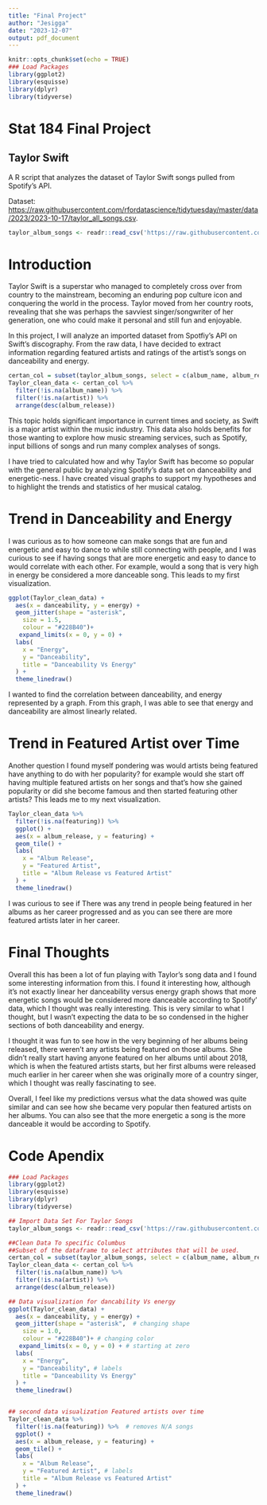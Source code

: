 ```yaml
---
title: "Final Project"
author: "Jesigga"
date: "2023-12-07"
output: pdf_document
---
```


```r
knitr::opts_chunk$set(echo = TRUE)
### Load Packages
library(ggplot2)
library(esquisse)
library(dplyr)
library(tidyverse)
```

# Stat 184 Final Project
## Taylor Swift

\Large A R script that analyzes the dataset of Taylor Swift songs pulled from Spotify's API.

Dataset: <https://raw.githubusercontent.com/rfordatascience/tidytuesday/master/data/2023/2023-10-17/taylor_all_songs.csv>.

```r
taylor_album_songs <- readr::read_csv('https://raw.githubusercontent.com/rfordatascience/tidytuesday/master/data/2023/2023-10-17/taylor_album_songs.csv')

```

# Introduction 

Taylor Swift is a superstar who managed to completely cross over from country to the mainstream, becoming an enduring pop culture icon and conquering the world in the process. Taylor moved from her country roots, revealing that she was perhaps the savviest singer/songwriter of her generation, one who could make it personal and still fun and enjoyable.

In this project, I will analyze an imported dataset from Spotfiy's API on Swift's discography. From the raw data, I have decided to extract information regarding featured artists and ratings of the artist's songs on danceability and energy.


```r
certan_col = subset(taylor_album_songs, select = c(album_name, album_release, artist, featuring, danceability, energy))
Taylor_clean_data <- certan_col %>%
  filter(!is.na(album_name)) %>%
  filter(!is.na(artist)) %>%
  arrange(desc(album_release))

```


This topic holds significant importance in current times and society, as Swift is a major artist within the music industry. This data also holds benefits for those wanting to explore how music streaming services, such as Spotify, input billions of songs and run many complex analyses of songs.


I have tried to calculated how and why Taylor Swift has become so popular with the general public by analyzing Spotify's data set on danceability and energetic-ness. I have created visual graphs to support my hypotheses and to highlight the trends and statistics of her musical catalog.


# Trend in Danceability and Energy

I was curious as to how someone can make songs that are fun and energetic and easy to dance to while still connecting with people, and I was curious to see if having songs that are more energetic and easy to dance to would correlate with each other. For example, would a song that is very high in energy be considered a more danceable song. This leads to my first visualization.


```r
ggplot(Taylor_clean_data) +
  aes(x = danceability, y = energy) +
  geom_jitter(shape = "asterisk",
    size = 1.5,
    colour = "#228B40")+
   expand_limits(x = 0, y = 0) +
  labs(
    x = "Energy",
    y = "Danceability",
    title = "Danceability Vs Energy"
  ) +
  theme_linedraw()  
```


I wanted to find the correlation between danceability, and energy represented by a graph. From this graph, I was able to see that energy and danceability are almost linearly related.

\newpage
# Trend in Featured Artist over Time 

Another question I found myself pondering was would artists being featured have anything to do with her popularity? for example would she start off having multiple featured artists on her songs and that’s how she gained popularity or did she become famous and then started featuring other artists? This leads me to my next visualization.



```r
Taylor_clean_data %>%
  filter(!is.na(featuring)) %>%
  ggplot() +
  aes(x = album_release, y = featuring) +
  geom_tile() +
  labs(
    x = "Album Release",
    y = "Featured Artist",
    title = "Album Release vs Featured Artist"
  ) +
  theme_linedraw()
```

I was curious to see if There was any trend in people being featured in her albums as her career progressed and as you can see there are more featured artists later in her career.


\newpage
# Final Thoughts

Overall this has been a lot of fun playing with Taylor's song data and I found some interesting information from this. I found it interesting how, although it’s not exactly linear her danceability versus energy graph shows that more energetic songs would be considered more danceable according to Spotify' data, which I thought was really interesting. This is very similar to what I thought, but I wasn’t expecting the data to be so condensed in the higher sections of both danceability and energy. 


I  thought it was fun to see how in the very beginning of her albums being released, there weren’t any artists being featured on those albums. She didn’t really start having anyone featured on her albums until about 2018, which is when the featured artists starts, but her first albums were released much earlier in her career when she was originally more of a country singer, which I thought was really fascinating to see. 


Overall, I feel like my predictions versus what the data showed was quite similar and can see how she became very popular then featured artists on her albums. You can also see that the more energetic a song is the more danceable it would be according to Spotify.


 




\newpage
# Code Apendix

```r
### Load Packages
library(ggplot2)
library(esquisse)
library(dplyr)
library(tidyverse)

## Import Data Set For Taylor Songs
taylor_album_songs <- readr::read_csv('https://raw.githubusercontent.com/rfordatascience/tidytuesday/master/data/2023/2023-10-17/taylor_album_songs.csv')

##Clean Data To specific Columbus 
##Subset of the dataframe to select attributes that will be used.
certan_col = subset(taylor_album_songs, select = c(album_name, album_release, artist, featuring, danceability, energy))
Taylor_clean_data <- certan_col %>%
  filter(!is.na(album_name)) %>%
  filter(!is.na(artist)) %>%
  arrange(desc(album_release))

## Data visualization for dancability Vs energy
ggplot(Taylor_clean_data) +
  aes(x = danceability, y = energy) +
  geom_jitter(shape = "asterisk",  # changing shape
    size = 1.0,
    colour = "#228B40")+ # changing color
   expand_limits(x = 0, y = 0) + # starting at zero
  labs(
    x = "Energy",
    y = "Danceability", # labels
    title = "Danceability Vs Energy"
  ) +
  theme_linedraw()   


## second data visualization Featured artists over time
Taylor_clean_data %>%
  filter(!is.na(featuring)) %>%  # removes N/A songs
  ggplot() +
  aes(x = album_release, y = featuring) +
  geom_tile() +
  labs(
    x = "Album Release",
    y = "Featured Artist", # labels
    title = "Album Release vs Featured Artist"
  ) +
  theme_linedraw()

```

